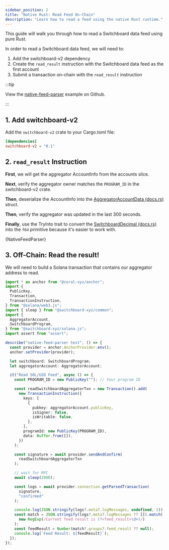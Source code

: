 ```yaml
---
sidebar_position: 2
title: "Native Rust: Read Feed On-Chain"
description: "Learn how to read a feed using the native Rust runtime."
---
```




This guide will walk you through how to read a Switchboard data feed using pure
Rust.

In order to read a Switchboard data feed, we will need to:

1. Add the switchboard-v2 dependency
2. Create the `read_result` instruction with the Switchboard data feed as the
   first account
3. Submit a transaction on-chain with the `read_result` instruction

:::tip

View the
[native-feed-parser](https://github.com/switchboard-xyz/sbv2-solana/tree/main/examples/feeds/02_spl_native)
example on Github.

:::

## 1. Add switchboard-v2

Add the `switchboard-v2` crate to your Cargo.toml file:

```toml
[dependencies]
switchboard-v2 = "0.1"
```

## 2. `read_result` Instruction

**First**, we will get the aggregator AccountInfo from the accounts slice.

**Next**, verify the aggregator owner matches the `PROGRAM_ID` in the
switchboard-v2 crate.

**Then**, deserialize the AccountInfo into the
[AggregatorAccountData (docs.rs)](https://docs.rs/switchboard-v2/latest/switchboard_v2/aggregator/struct.AggregatorAccountData.html)
struct.

**Then**, verify the aggregator was updated in the last 300 seconds.

**Finally**, use the TryInto trait to convert the
[SwitchboardDecimal (docs.rs)](https://docs.rs/switchboard-v2/latest/switchboard_v2/decimal/struct.SwitchboardDecimal.html)
into the `f64` primitive because it's easier to work with.

<CodeBlock language="rust">{NativeFeedParser}</CodeBlock>

## 3. Off-Chain: Read the result!

We will need to build a Solana transaction that contains our aggregator address
to read.

```ts
import * as anchor from "@coral-xyz/anchor";
import {
  PublicKey,
  Transaction,
  TransactionInstruction,
} from "@solana/web3.js";
import { sleep } from "@switchboard-xyz/common";
import {
  AggregatorAccount,
  SwitchboardProgram,
} from "@switchboard-xyz/solana.js";
import assert from "assert";

describe("native-feed-parser test", () => {
  const provider = anchor.AnchorProvider.env();
  anchor.setProvider(provider);

  let switchboard: SwitchboardProgram;
  let aggregatorAccount: AggregatorAccount;

  it("Read SOL/USD Feed", async () => {
    const PROGRAM_ID = new PublicKey(""); // Your program ID

    const readSwitchboardAggregatorTxn = new Transaction().add(
      new TransactionInstruction({
        keys: [
          {
            pubkey: aggregatorAccount.publicKey,
            isSigner: false,
            isWritable: false,
          },
        ],
        programId: new PublicKey(PROGRAM_ID),
        data: Buffer.from([]),
      })
    );

    const signature = await provider.sendAndConfirm(
      readSwitchboardAggregatorTxn
    );

    // wait for RPC
    await sleep(2000);

    const logs = await provider.connection.getParsedTransaction(
      signature,
      "confirmed"
    );

    console.log(JSON.stringify(logs?.meta?.logMessages, undefined, 2));
    const match = JSON.stringify(logs?.meta?.logMessages ?? []).match(
      new RegExp(/Current feed result is (?<feed_result>\d+)/)
    );
    const feedResult = Number(match?.groups?.feed_result ?? null);
    console.log(`Feed Result: ${feedResult}`);
  });
});
```
